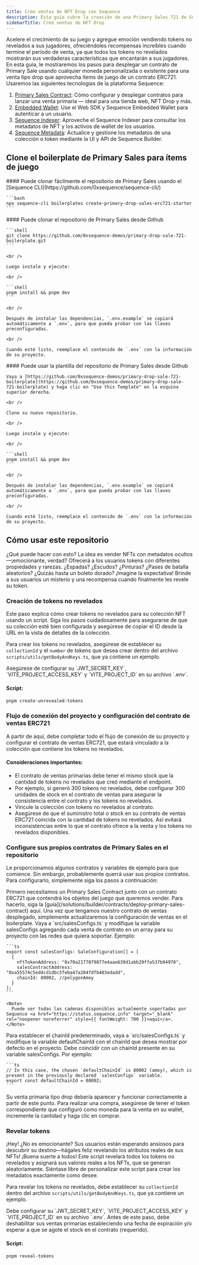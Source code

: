 ```yaml
---
title: Cree ventas de NFT Drop con Sequence
description: Esta guía cubre la creación de una Primary Sales 721 de Sequence. Incluye los pasos para crear un contrato de ventas, crear un contrato NFT, crear una colección, crear tokens no revelados, revelar tokens no revelados, autenticar wallets y comprar y mintear.
sidebarTitle: Cree ventas de NFT Drop
---
```


Acelere el crecimiento de su juego y agregue emoción vendiendo tokens no revelados a sus jugadores, ofreciéndoles recompensas increíbles cuando termine el período de venta, ya que todos los tokens no revelados mostrarán sus verdaderas características que encantarán a sus jugadores. En esta guía, le mostraremos los pasos para desplegar un contrato de Primary Sale usando cualquier moneda personalizada o existente para una venta tipo drop que aprovecha ítems de juego de un contrato ERC721. Usaremos las siguientes tecnologías de la plataforma Sequence:
1. [Primary Sales Contract](/solutions/builder/contracts/deploy-primary-sales-contract/): Cómo configurar y desplegar contratos para lanzar una venta primaria — ideal para una tienda web, NFT Drop y más.
2. [Embedded Wallet](/solutions/wallets/developers/embedded-wallet/overview): Use el Web SDK y Sequence Embedded Wallet para autenticar a un usuario.
3. [Sequence Indexer](/solutions/indexer/overview): Aproveche el Sequence Indexer para consultar los metadatos de NFT y los activos de wallet de los usuarios.
4. [Sequence Metadata](/solutions/builder/collections): Actualice y gestione los metadatos de una colección o token mediante la UI y API de Sequence Builder.

## Clone el boilerplate de Primary Sales para ítems de juego

<Tabs>
  <Tab title="Sequence CLI">
    #### Puede clonar fácilmente el repositorio de Primary Sales usando el [Sequence CLI](https://github.com/0xsequence/sequence-cli/)

    ```bash
    npx sequence-cli boilerplates create-primary-drop-sales-erc721-starter
    ```
  </Tab>

  <Tab title="Github">
    #### Puede clonar el repositorio de Primary Sales desde Github

    ```shell
    git clone https://github.com/0xsequence-demos/primary-drop-sale-721-boilerplate.git
    ```

    <br />

    Luego instale y ejecute:

    <br />

    ```shell
    pnpm install && pnpm dev
    ```

    <br />

    Después de instalar las dependencias, `.env.example` se copiará automáticamente a `.env`, para que pueda probar con las llaves preconfiguradas.

    <br />

    Cuando esté listo, reemplace el contenido de `.env` con la información de su proyecto.
  </Tab>

  <Tab title="Plantilla de Github">
    #### Puede usar la plantilla del repositorio de Primary Sales desde Github

    Vaya a [https://github.com/0xsequence-demos/primary-drop-sale-721-boilerplate](https://github.com/0xsequence-demos/primary-drop-sale-721-boilerplate) y haga clic en "Use this Template" en la esquina superior derecha.

    <br />

    Clone su nuevo repositorio.

    <br />

    Luego instale y ejecute:

    <br />

    ```shell
    pnpm install && pnpm dev
    ```

    <br />

    Después de instalar las dependencias, `.env.example` se copiará automáticamente a `.env`, para que pueda probar con las llaves preconfiguradas.

    <br />

    Cuando esté listo, reemplace el contenido de `.env` con la información de su proyecto.
  </Tab>
</Tabs>

## Cómo usar este repositorio
¿Qué puede hacer con esto? La idea es vender NFTs con metadatos ocultos—¡emocionante, verdad? Ofrecerá a los usuarios tokens con diferentes propiedades y rarezas. ¿Espadas? ¿Escudos? ¿Pinturas? ¿Pases de batalla aleatorios? ¿Quizás hasta un boleto dorado? ¡Imagine la expectativa! Brinde a sus usuarios un misterio y una recompensa cuando finalmente les revele su token.

### Creación de tokens no revelados
Este paso explica cómo crear tokens no revelados para su colección NFT usando un script. Siga los pasos cuidadosamente para asegurarse de que su colección esté bien configurada y asegúrese de copiar el ID desde la URL en la vista de detalles de la colección.

Para crear los tokens no revelados, asegúrese de establecer su `collectionId` y el `number` de tokens que desea crear dentro del archivo `scripts/utils/getBodyAndKeys.ts`, que ya contiene un ejemplo.

<Warning>
  Asegúrese de configurar su `JWT_SECRET_KEY`, `VITE_PROJECT_ACCESS_KEY` y `VITE_PROJECT_ID` en su archivo `.env`.
</Warning>

#### Script:

```bash
pnpm create-unrevealed-tokens
```

### Flujo de conexión del proyecto y configuración del contrato de ventas ERC721
A partir de aquí, debe completar todo el flujo de conexión de su proyecto y configurar el contrato de ventas ERC721, que estará vinculado a la colección que contiene los tokens no revelados.

#### Consideraciones importantes:

- El contrato de ventas primarias debe tener el mismo stock que la cantidad de tokens no revelados que creó mediante el endpoint.
- Por ejemplo, si generó 300 tokens no revelados, debe configurar 300 unidades de stock en el contrato de ventas para asegurar la consistencia entre el contrato y los tokens no revelados.
- Vincule la colección con tokens no revelados al contrato.
- Asegúrese de que el suministro total o stock en su contrato de ventas ERC721 coincida con la cantidad de tokens no revelados. Así evitará inconsistencias entre lo que el contrato ofrece a la venta y los tokens no revelados disponibles.

### Configure sus propios contratos de Primary Sales en el repositorio
Le proporcionamos algunos contratos y variables de ejemplo para que comience. Sin embargo, probablemente querrá usar sus propios contratos. Para configurarlo, simplemente siga los pasos a continuación:

<Steps>
  <Step title="Despliegue un contrato de Primary Sales en Sequence Builder.">
    Primero necesitamos un Primary Sales Contract junto con un contrato ERC721 que contendrá los objetos del juego que queremos vender. Para hacerlo, siga la [guía](/solutions/builder/contracts/deploy-primary-sales-contract) aquí.
  </Step>

  <Step title="Configure las opciones de venta para el proyecto.">
    Una vez que tengamos nuestro contrato de ventas desplegado, simplemente actualizaremos la configuración de ventas en el boilerplate. Vaya a `src/salesConfigs.ts` y modifique la variable salesConfigs agregando cada venta de contrato en un array para su proyecto con las redes que quiera soportar. Ejemplo:

    ```ts
    export const salesConfigs: SaleConfiguration[] = [
      {
        nftTokenAddress: "0x70a2177079877e4aae639d1abb29ffa537b94970",
        salesContractAddress: "0xa55574c5ed4cd1dbc5feba47a204fdfb483edadd",
        chainId: 80002, //polygonAmoy
      }
    ];
    ```

    <Note>
      Puede ver todas las cadenas disponibles actualmente soportadas por Sequence <a href="https://status.sequence.info" target="_blank" rel="noopener noreferrer" style={{ fontWeight: 700 }}>aquí</a>.
    </Note>
  </Step>

  <Step title="Establezca un chainId predeterminado para el proyecto.">
    Para establecer el chainId predeterminado, vaya a `src/salesConfigs.ts` y modifique la variable defaultChainId con el chainId que desea mostrar por defecto en el proyecto. Debe coincidir con un chainId presente en su variable salesConfigs. Por ejemplo:

    ```ts
    // In this case, the chosen `defaultChainId` is 80002 (amoy), which is present in the previously declared `salesConfigs` variable.
    export const defaultChainId = 80002;
    ```
  </Step>

  <Step title="¡Listo!">
    Su venta primaria tipo drop debería aparecer y funcionar correctamente a partir de este punto. Para realizar una compra, asegúrese de tener el token correspondiente que configuró como moneda para la venta en su wallet, incremente la cantidad y haga clic en comprar.
  </Step>
</Steps>

### Revelar tokens
¡Hey! ¿No es emocionante? Sus usuarios están esperando ansiosos para descubrir su destino—hágales feliz revelando los atributos reales de sus NFTs! ¡Buena suerte a todos! Este script revelará todos los tokens no revelados y asignará sus valores reales a los NFTs, que se generan aleatoriamente. Siéntase libre de personalizar este script para crear los metadatos exactamente como desee.

Para revelar los tokens no revelados, debe establecer su `collectionId` dentro del archivo `scripts/utils/getBodyAndKeys.ts`, que ya contiene un ejemplo.

<Warning>
  Debe configurar su `JWT_SECRET_KEY`, `VITE_PROJECT_ACCESS_KEY` y `VITE_PROJECT_ID` en su archivo `.env`.
  Antes de este paso, debe deshabilitar sus ventas primarias estableciendo una fecha de expiración y/o esperar a que se agote el stock en el contrato (requerido).
</Warning>

#### Script:

```bash
pnpm reveal-tokens
```